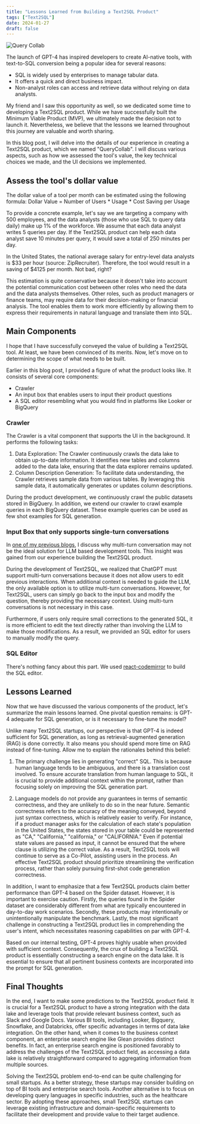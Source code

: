 ```yaml
---
title: "Lessons Learned from Building a Text2SQL Product"
tags: ["Text2SQL"]
date: 2024-01-27
draft: false
---
```


![Query Collab](/static/images/blog/ui/query_collab.png)

The launch of GPT-4 has inspired developers to create AI-native tools, with text-to-SQL conversion being a popular idea for several reasons:
- SQL is widely used by enterprises to manage tabular data.
- It offers a quick and direct business impact.
- Non-analyst roles can access and retrieve data without relying on data analysts.

My friend and I saw this opportunity as well, so we dedicated some time to developing a Text2SQL product. While we have successfully built the Minimum Viable Product (MVP), we ultimately made the decision not to launch it. Nevertheless, we believe that the lessons we learned throughout this journey are valuable and worth sharing.

In this blog post, I will delve into the details of our experience in creating a Text2SQL product, which we named "QueryCollab". I will discuss various aspects, such as how we assessed the tool's value, the key technical choices we made, and the UI decisions we implemented.

## Assess the tool's dollar value

The dollar value of a tool per month can be estimated using the following formula:
Dollar Value = Number of Users * Usage * Cost Saving per Usage

To provide a concrete example, let's say we are targeting a company with 500 employees, and the data analysts (those who use SQL to query data daily) make up 1% of the workforce. We assume that each data analyst writes 5 queries per day. If the Text2SQL product can help each data analyst save 10 minutes per query, it would save a total of 250 minutes per day.

In the United States, the national average salary for entry-level data analysts is \$33 per hour (source: ZipRecruiter). Therefore, the tool would result in a saving of \$4125 per month. Not bad, right?

This estimation is quite conservative because it doesn't take into account the potential communication cost between other roles who need the data and the data analysts themselves. Other roles, such as product managers or finance teams, may require data for their decision-making or financial analysis. The tool enables them to work more efficiently by allowing them to express their requirements in natural language and translate them into SQL.

## Main Components

I hope that I have successfully conveyed the value of building a Text2SQL tool. At least, we have been convinced of its merits. Now, let's move on to determining the scope of what needs to be built.

Earlier in this blog post, I provided a figure of what the product looks like. It consists of several core components:
- Crawler
- An input box that enables users to input their product questions
- A SQL editor resembling what you would find in platforms like Looker or BigQuery

### Crawler

The Crawler is a vital component that supports the UI in the background. It performs the following tasks:

1. Data Exploration: The Crawler continuously crawls the data lake to obtain up-to-date information. It identifies new tables and columns added to the data lake, ensuring that the data explorer remains updated.
2. Column Description Generation: To facilitate data understanding, the Crawler retrieves sample data from various tables. By leveraging this sample data, it automatically generates or updates column descriptions.

During the product development, we continuously crawl the public datasets stored in BigQuery. In addition, we extend our crawler to crawl example queries in each BigQuery dataset. These example queries can be used as few shot examples for SQL generation.

### Input Box that only supports single-turn conversations

In [one of my previous blogs](/blog/2023-09-22-why-multi-round-conv-not-fit-dev-tools), I discuss why multi-turn conversation may not be the ideal solution for LLM based development tools. This insight was gained from our experience building the Text2SQL product.

During the development of Text2SQL, we realized that ChatGPT must support multi-turn conversations because it does not allow users to edit previous interactions. When additional context is needed to guide the LLM, the only available option is to utilize multi-turn conversations. However, for Text2SQL, users can simply go back to the input box and modify the question, thereby providing the necessary context. Using multi-turn conversations is not necessary in this case.

Furthermore, if users only require small corrections to the generated SQL, it is more efficient to edit the text directly rather than involving the LLM to make those modifications. As a result, we provided an SQL editor for users to manually modify the query.

### SQL Editor

There's nothing fancy about this part. We used [react-codemirror](https://www.npmjs.com/package/@codemirror/lang-sql) to build the SQL editor.

## Lessons Learned

Now that we have discussed the various components of the product, let's summarize the main lessons learned. One pivotal question remains: is GPT-4 adequate for SQL generation, or is it necessary to fine-tune the model?

Unlike many Text2SQL startups, our perspective is that GPT-4 is indeed sufficient for SQL generation, as long as retrieval-augmented generation (RAG) is done correctly. It also means you should spend more time on RAG instead of fine-tuning. Allow me to explain the rationales behind this belief:

1. The primary challenge lies in generating "correct" SQL. This is because human language tends to be ambiguous, and there is a translation cost involved. To ensure accurate translation from human language to SQL, it is crucial to provide additional context within the prompt, rather than focusing solely on improving the SQL generation part.

2. Language models do not provide any guarantees in terms of semantic correctness, and they are unlikely to do so in the near future. Semantic correctness refers to the accuracy of the meaning conveyed, beyond just syntax correctness, which is relatively easier to verify. For instance, if a product manager asks for the calculation of each state's population in the United States, the states stored in your table could be represented as "CA," "California," "california," or "CALIFORNIA." Even if potential state values are passed as input, it cannot be ensured that the where clause is utilizing the correct value. As a result, Text2SQL tools will continue to serve as a Co-Pilot, assisting users in the process. An effective Text2SQL product should prioritize streamlining the verification process, rather than solely pursuing first-shot code generation correctness.

In addition, I want to emphasize that a few Text2SQL products claim better performance than GPT-4 based on the Spider dataset. However, it is important to exercise caution. Firstly, the queries found in the Spider dataset are considerably different from what are typically encountered in day-to-day work scenarios. Secondly, these products may intentionally or unintentionally manipulate the benchmark. Lastly, the most significant challenge in constructing a Text2SQL product lies in comprehending the user's intent, which necessitates reasoning capabilities on par with GPT-4.

Based on our internal testing, GPT-4 proves highly usable when provided with sufficient context. Consequently, the crux of building a Text2SQL product is essentially constructing a search engine on the data lake. It is essential to ensure that all pertinent business contexts are incorporated into the prompt for SQL generation.

## Final Thoughts

In the end, I want to make some predictions to the Text2SQL product field. It is crucial for a Text2SQL product to have a strong integration with the data lake and leverage tools that provide relevant business context, such as Slack and Google Docs. Various BI tools, including Looker, Bigquery, Snowflake, and Databricks, offer specific advantages in terms of data lake integration. On the other hand, when it comes to the business context component, an enterprise search engine like Glean provides distinct benefits. In fact, an enterprise search engine is positioned favorably to address the challenges of the Text2SQL product field, as accessing a data lake is relatively straightforward compared to aggregating information from multiple sources.

Solving the Text2SQL problem end-to-end can be quite challenging for small startups. As a better strategy, these startups may consider building on top of BI tools and enterprise search tools. Another alternative is to focus on developing query languages in specific industries, such as the healthcare sector. By adopting these approaches, small Text2SQL startups can leverage existing infrastructure and domain-specific requirements to facilitate their development and provide value to their target audience.
